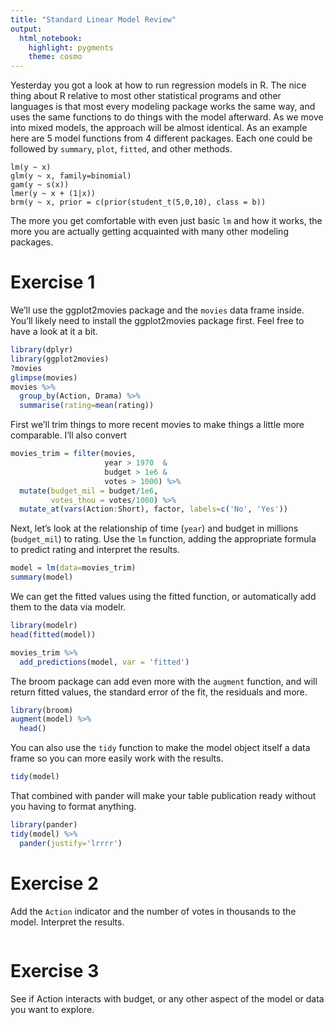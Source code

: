 ```yaml
---
title: "Standard Linear Model Review"
output: 
  html_notebook: 
    highlight: pygments
    theme: cosmo
---
```



Yesterday you got a look at how to run regression models in R. The nice thing about R relative to most other statistical programs and other languages is that most every modeling package works the same way, and uses the same functions to do things with the model afterward.  As we move into mixed models, the approach will be almost identical. As an example here are 5 model functions from 4 different packages. Each one could be followed by `summary`, `plot`, `fitted`, and other methods.

```
lm(y ~ x)
glm(y ~ x, family=binomial)
gam(y ~ s(x))
lmer(y ~ x + (1|x))
brm(y ~ x, prior = c(prior(student_t(5,0,10), class = b))
```

The more you get comfortable with even just basic `lm` and how it works, the more you are actually getting acquainted with many other modeling packages.


# Exercise 1

We'll use the ggplot2movies package and the `movies` data frame inside.  You'll likely need to install the ggplot2movies package first. Feel free to have a look at it a bit.

```r
library(dplyr)
library(ggplot2movies)
?movies
glimpse(movies)
movies %>% 
  group_by(Action, Drama) %>% 
  summarise(rating=mean(rating))
```

First we'll trim things to more recent movies to make things a little more comparable. I'll also convert 

```r
movies_trim = filter(movies, 
                     year > 1970  &
                     budget > 1e6 & 
                     votes > 1000) %>% 
  mutate(budget_mil = budget/1e6,
         votes_thou = votes/1000) %>% 
  mutate_at(vars(Action:Short), factor, labels=c('No', 'Yes'))
```

Next, let's look at the relationship of time (`year`) and budget in millions (`budget_mil`) to rating. Use the `lm` function, adding the appropriate formula to predict rating and interpret the results.

```r
model = lm(data=movies_trim)
summary(model)
```

We can get the fitted values using the fitted function, or automatically add them to the data via modelr.

```r
library(modelr)
head(fitted(model))

movies_trim %>% 
  add_predictions(model, var = 'fitted')
```

The broom package can add even more with the `augment` function, and will return fitted values, the standard error of the fit, the residuals and more.

```r
library(broom)
augment(model) %>% 
  head()
```

You can also use the `tidy` function to make the model object itself a data frame so you can more easily work with the results.

```r
tidy(model)
```


That combined with pander will make your table publication ready without you having to format anything.

```r
library(pander)
tidy(model) %>% 
  pander(justify='lrrrr')
```





# Exercise 2

Add the `Action` indicator and the number of votes in thousands to the model.  Interpret the results.

```r
```


# Exercise 3

See if Action interacts with budget, or any other aspect of the model or data you want to explore.

```r
```
  
  
  